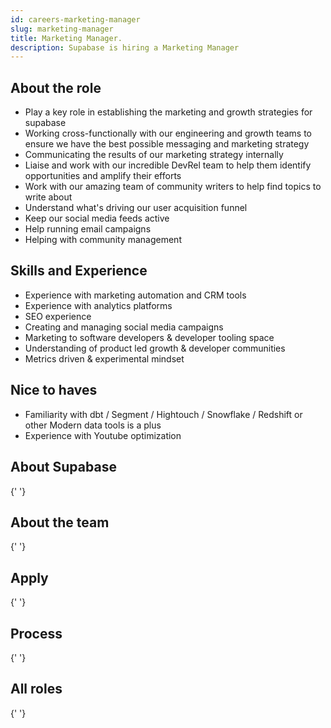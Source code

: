 ```yaml
---
id: careers-marketing-manager
slug: marketing-manager
title: Marketing Manager.
description: Supabase is hiring a Marketing Manager
---
```



## About the role

- Play a key role in establishing the marketing and growth strategies for supabase
- Working cross-functionally with our engineering and growth teams to ensure we have the best possible messaging and marketing strategy
- Communicating the results of our marketing strategy internally
- Liaise and work with our incredible DevRel team to help them identify opportunities and amplify their efforts
- Work with our amazing team of community writers to help find topics to write about
- Understand what's driving our user acquisition funnel
- Keep our social media feeds active
- Help running email campaigns
- Helping with community management

## Skills and Experience 

- Experience with marketing automation and CRM tools
- Experience with analytics platforms
- SEO experience
- Creating and managing social media campaigns
- Marketing to software developers & developer tooling space
- Understanding of product led growth & developer communities
- Metrics driven & experimental mindset

## Nice to haves

- Familiarity with dbt / Segment / Hightouch / Snowflake / Redshift or other Modern data tools is a plus
- Experience with Youtube optimization

## About Supabase

<About />{' '}

## About the team

<Team />{' '}

## Apply

<Apply />{' '}

## Process

<Process />{' '}

## All roles

<Roles />{' '}
